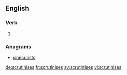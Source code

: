 
==English==

===Verb===
{{head|en|verb form}}

# {{en-third-person singular of|scrutinise}}

===Anagrams===
* [[sinecurists#English|sinecurists]]

[[de:scrutinises]]
[[fr:scrutinises]]
[[sv:scrutinises]]
[[vi:scrutinises]]